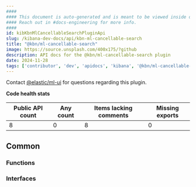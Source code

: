 ```yaml
---
####
#### This document is auto-generated and is meant to be viewed inside our experimental, new docs system.
#### Reach out in #docs-engineering for more info.
####
id: kibKbnMlCancellableSearchPluginApi
slug: /kibana-dev-docs/api/kbn-ml-cancellable-search
title: "@kbn/ml-cancellable-search"
image: https://source.unsplash.com/400x175/?github
description: API docs for the @kbn/ml-cancellable-search plugin
date: 2024-11-28
tags: ['contributor', 'dev', 'apidocs', 'kibana', '@kbn/ml-cancellable-search']
---
```




Contact [@elastic/ml-ui](https://github.com/orgs/elastic/teams/ml-ui) for questions regarding this plugin.

**Code health stats**

| Public API count  | Any count | Items lacking comments | Missing exports |
|-------------------|-----------|------------------------|-----------------|
| 8 | 0 | 8 | 0 |

## Common

### Functions
<DocDefinitionList data={kbnMlCancellableSearchObj.common.functions}/>

### Interfaces
<DocDefinitionList data={kbnMlCancellableSearchObj.common.interfaces}/>

